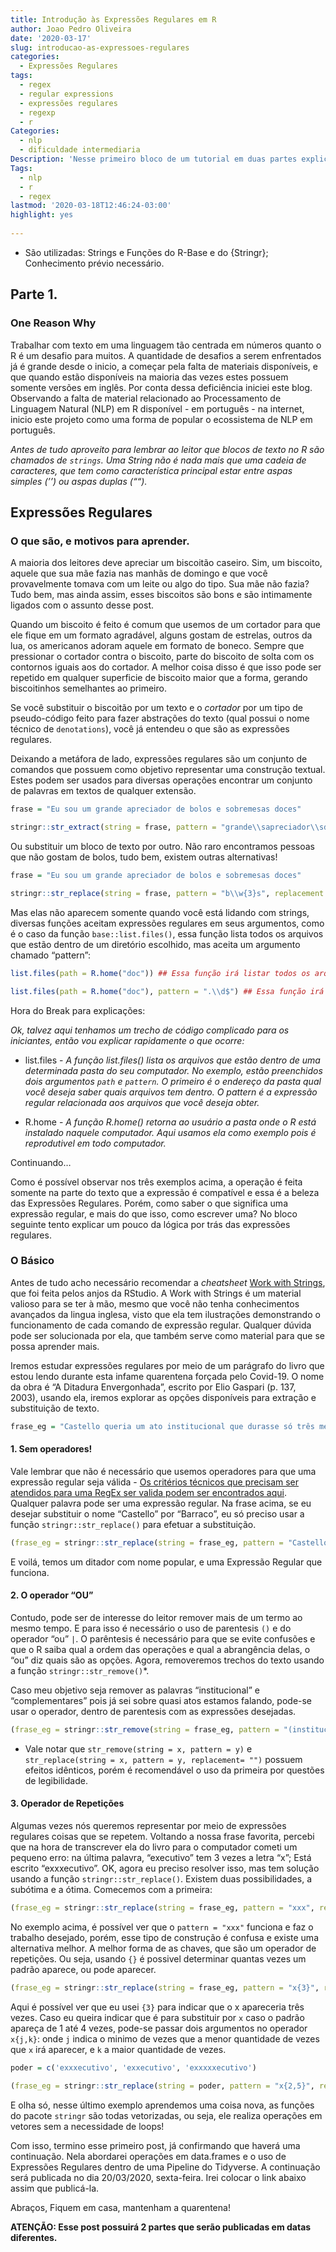 ```yaml
---
title: Introdução às Expressões Regulares em R
author: Joao Pedro Oliveira
date: '2020-03-17'
slug: introducao-as-expressoes-regulares
categories:
  - Expressões Regulares
tags:
  - regex
  - regular expressions
  - expressões regulares
  - regexp
  - r
Categories:
  - nlp
  - dificuldade intermediaria
Description: 'Nesse primeiro bloco de um tutorial em duas partes explico o básico sobre manipulação de texto em R, o que é uma string, como usar o pacote Stringr para fazer operações simples, além de (claro) operadores básicos das expressões regulares.'
Tags:
  - nlp
  - r
  - regex
lastmod: '2020-03-18T12:46:24-03:00'
highlight: yes
  
---
```



* São utilizadas: Strings e Funções do R-Base e do {Stringr}; Conhecimento prévio necessário.

## Parte 1.

### One Reason Why

Trabalhar com texto em uma linguagem tão centrada em números quanto o R é um desafio para muitos. A quantidade de desafios a serem enfrentados já é grande desde o inicio, a começar pela falta de materiais disponíveis, e que quando estão disponíveis na maioria das vezes estes possuem somente versões em inglês. Por conta dessa deficiência iniciei este blog.
Observando a falta de material relacionado ao Processamento de Linguagem Natural (NLP) em R disponível - em português - na internet, inicio este projeto como uma forma de popular o ecossistema de NLP em português.

*Antes de tudo aproveito para lembrar ao leitor que blocos de texto no R são chamados de ```strings```. Uma String não é nada mais que uma cadeia de caracteres, que tem como característica principal estar entre aspas simples ('') ou aspas duplas ("").*

## Expressões Regulares

### O que são, e motivos para aprender.

A maioria dos leitores deve apreciar um biscoitão caseiro. Sim, um biscoito, aquele que sua mãe fazia nas manhãs de domingo e que você provavelmente tomava com um leite ou algo do tipo. Sua mãe não fazia? Tudo bem, mas ainda assim, esses biscoitos são bons e são intimamente ligados com o assunto desse post. 

Quando um biscoito é feito é comum que usemos de um cortador para que ele fique em um formato agradável, alguns gostam de estrelas, outros da lua, os americanos adoram aquele em formato de boneco. Sempre que pressionar o cortador contra o biscoito, parte do biscoito de solta com os contornos iguais aos do cortador. A melhor coisa disso é que isso pode ser repetido em qualquer superficie de biscoito maior que a forma, gerando biscoitinhos semelhantes ao primeiro.


Se você substituir o biscoitão por um texto e o *cortador* por um tipo de pseudo-código feito para fazer abstrações do texto (qual possui o nome técnico de ```denotations```), você já entendeu o que são as expressões regulares.

Deixando a metáfora de lado, expressões regulares são um conjunto de comandos que possuem como objetivo representar uma construção textual. Estes podem ser usados para diversas operações encontrar um conjunto de palavras em textos de qualquer extensão.

```r
frase = "Eu sou um grande apreciador de bolos e sobremesas doces"

stringr::str_extract(string = frase, pattern = "grande\\sapreciador\\sde\\s\\w{5}")
```

Ou substituir um bloco de texto por outro. Não raro encontramos pessoas que não gostam de bolos, tudo bem, existem outras alternativas!

```r
frase = "Eu sou um grande apreciador de bolos e sobremesas doces"

stringr::str_replace(string = frase, pattern = "b\\w{3}s", replacement = "tortas")
```

Mas elas não aparecem somente quando você está lidando com strings, diversas funções aceitam expressões regulares em seus argumentos, como é o caso da função ```base::list.files()```, essa função lista todos os arquivos que estão dentro de um diretório escolhido, mas aceita um argumento chamado "pattern":

```r
list.files(path = R.home("doc")) ## Essa função irá listar todos os arquivos do diretório.
```

```r
list.files(path = R.home("doc"), pattern = ".\\d$") ## Essa função irá listar todos os arquivos do diretório que terminem com ".[NUMERO]"
```


Hora do Break para explicações:

*Ok, talvez aqui tenhamos um trecho de código complicado para os iniciantes, então vou explicar rapidamente o que ocorre:*

* list.files - *A função list.files() lista os arquivos que estão dentro de uma determinada pasta do seu computador. No exemplo, estão preenchidos dois argumentos ```path``` e ```pattern```. O primeiro é o endereço da pasta qual você deseja saber quais arquivos tem dentro. O pattern é a expressão regular relacionada aos arquivos que você deseja obter.*

* R.home - *A função R.home() retorna ao usuário a pasta onde o R está instalado naquele computador. Aqui usamos ela como exemplo pois é reprodutivel em todo computador.*

Continuando...

Como é possível observar nos três exemplos acima, a operação é feita somente na parte do texto que a expressão é compatível e essa é a beleza das Expressões Regulares. Porém, como saber o que significa uma expressão regular, e mais do que isso, como escrever uma? No bloco seguinte tento explicar um pouco da lógica por trás das expressões regulares.

### O Básico

Antes de tudo acho necessário recomendar a *cheatsheet* [Work with Strings](https://github.com/rstudio/cheatsheets/raw/master/strings.pdf "Work with Strings Cheatsheet (Irá baixar um arquivo .pdf)"), que foi feita pelos anjos da RStudio. A Work with Strings é um material valioso para se ter à mão, mesmo que você não tenha conhecimentos avançados da lingua inglesa, visto que ela tem ilustrações demonstrando o funcionamento de cada comando de expressão regular. Qualquer dúvida pode ser solucionada por ela, que também serve como material para que se possa aprender mais.

Iremos estudar expressões regulares por meio de um parágrafo do livro que estou lendo durante esta infame quarentena forçada pelo Covid-19. O nome da obra é "A Ditadura Envergonhada", escrito por Elio Gaspari (p. 137, 2003), usando ela, iremos explorar as opções disponíveis para extração e substituição de texto.

```r
frase_eg = "Castello queria um ato institucional que durasse só três meses. Assinou três. Queria que as cassações se limitasse a uma ou duas dezenas de dirigentes do regime deposto. Cassou cerca de quinhentas pessoas e demitiu 2 mil. Seu governo durou 32 meses, 23 dos quais sobre a vigência de outros 37 atos complementares, seis deles associados aos poderes de baraço e cutelo do Exxxecutivo."
```

#### 1. Sem operadores!

Vale lembrar que não é necessário que usemos operadores para que uma expressão regular seja válida - [Os critérios técnicos que precisam ser atendidos para uma RegEx ser valida podem ser encontrados aqui](https://pt.wikipedia.org/wiki/Express%C3%A3o_regular). Qualquer palavra pode ser uma expressão regular. Na frase acima, se eu desejar substituir o nome "Castello" por "Barraco", eu só preciso usar a função ```stringr::str_replace()``` para efetuar a substituição.

```r
(frase_eg = stringr::str_replace(string = frase_eg, pattern = "Castello" , replacement = "Barraco"))
```

E voilá, temos um ditador com nome popular, e uma Expressão Regular que funciona.

#### 2. O operador "OU"

Contudo, pode ser de interesse do leitor remover mais de um termo ao mesmo tempo. E para isso é necessário o uso de parentesis ```()``` e do operador "ou" ```|```. O parêntesis é necessário para que se evite confusões e que o R saiba qual a ordem das operações e qual a abrangência delas, o "ou" diz quais são as opções. Agora, removeremos trechos do texto usando a função ```stringr::str_remove()```*.
 
Caso meu objetivo seja remover as palavras "institucional" e "complementares" pois já sei sobre quasi atos estamos falando, pode-se usar o operador, dentro de parentesis com as expressões desejadas. 

```r
(frase_eg = stringr::str_remove(string = frase_eg, pattern = "(institucional|complementares)"))
```


* Vale notar que ```str_remove(string = x, pattern = y)``` e ```str_replace(string = x, pattern = y, replacement= "")``` possuem efeitos idênticos, porém é recomendável o uso da primeira por questões de legibilidade.

#### 3. Operador de Repetições

Algumas vezes nós queremos representar por meio de expressões regulares coisas que se repetem. Voltando a nossa frase favorita, percebi que na hora de transcrever ela do livro para o computador cometi um pequeno erro: na última palavra, "executivo" tem 3 vezes a letra "x"; Está escrito "exxxecutivo". OK, agora eu preciso resolver isso, mas tem solução usando a função ```stringr::str_replace()```. Existem duas possibilidades, a subótima e a ótima. Comecemos com a primeira:

```r
(frase_eg = stringr::str_replace(string = frase_eg, pattern = "xxx", replacement = "x"))
```

No exemplo acima, é possível ver que o ```pattern = "xxx"``` funciona e faz o trabalho desejado, porém, esse tipo de construção é confusa e existe uma alternativa melhor. A melhor forma de as chaves, que são um operador de repetições. Ou seja, usando ```{}``` é possivel determinar quantas vezes um padrão aparece, ou pode aparecer.

```r
(frase_eg = stringr::str_replace(string = frase_eg, pattern = "x{3}", replacement = "x"))
```

Aqui é possível ver que eu usei ```{3}``` para indicar que o x apareceria três vezes. Caso eu queira indicar que é para substituir por ```x``` caso o padrão apareça de 1 até 4 vezes, pode-se passar dois argumentos no operador ```x{j,k}```: onde ```j``` indica o minimo de vezes que a menor quantidade de vezes que ```x``` irá aparecer, e ```k``` a maior quantidade de vezes.

```r
poder = c('exxxecutivo', 'exxecutivo', 'exxxxxecutivo')

(frase_eg = stringr::str_replace(string = poder, pattern = "x{2,5}", replacement = "x"))
```

E olha só, nesse último exemplo aprendemos uma coisa nova, as funções do pacote ```stringr``` são todas vetorizadas, ou seja, ele realiza operações em vetores sem a necessidade de loops!

Com isso, termino esse primeiro post, já confirmando que haverá uma continuação. Nela abordarei operações em data.frames e o uso de Expressões Regulares dentro de uma Pipeline do Tidyverse. A continuação será publicada no dia 20/03/2020, sexta-feira. Irei colocar o link abaixo assim que publicá-la.

Abraços,
Fiquem em casa, mantenham a quarentena!

**ATENÇÃO: Esse post possuirá 2 partes que serão publicadas em datas diferentes.**











